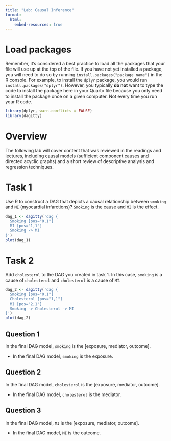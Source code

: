```yaml
---
title: "Lab: Causal Inference"
format:
  html:
    embed-resources: true
---
```


# Load packages

Remember, it's considered a best practice to load all the packages that your file will use up at the top of the file. If you have not yet installed a package, you will need to do so by running `install.packages("package name")` in the R console. For example, to install the `dplyr` package, you would run `install.packages("dplyr")`. However, you typically **do not** want to type the code to install the package here in your Quarto file because you only need to install the package once on a given computer. Not every time you run your R code.

```r
library(dplyr, warn.conflicts = FALSE)
library(dagitty)
```


# Overview

The following lab will cover content that was reviewed in the readings and lectures, including causal models (sufficient component causes and directed acyclic graphs) and a short review of descriptive analysis and regression techniques.


# Task 1

Use R to construct a DAG that depicts a causal relationship between `smoking` and `MI` (myocardial infarctions)? `Smoking` is the cause and `MI` is the effect.

```r
dag_1 <- dagitty('dag {
  Smoking [pos="0,1"]
  MI [pos="1,1"]
  Smoking -> MI
}')
plot(dag_1)
```


# Task 2

Add `cholesterol` to the DAG you created in task 1. In this case, `smoking` is a cause of `cholesterol` and `cholesterol` is a cause of `MI`.

```r
dag_2 <- dagitty('dag {
  Smoking [pos="0,1"]
  Cholesterol [pos="1,1"]
  MI [pos="2,1"]
  Smoking -> Cholesterol -> MI
}')
plot(dag_2)
```


## Question 1

In the final DAG model, `smoking` is the [exposure, mediator, outcome].

* In the final DAG model, `smoking` is the exposure.


## Question 2

In the final DAG model, `cholesterol` is the [exposure, mediator, outcome].

* In the final DAG model, `cholesterol` is the mediator.


## Question 3

In the final DAG model, `MI` is the [exposure, mediator, outcome].

* In the final DAG model, `MI` is the outcome.



